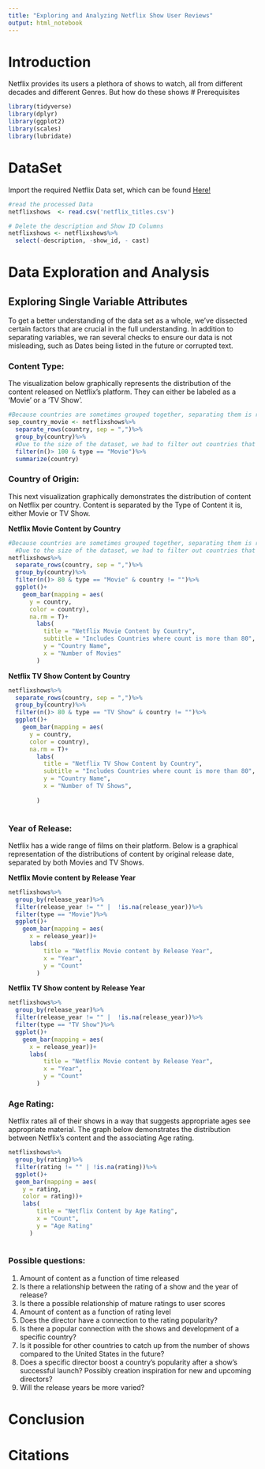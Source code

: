```yaml
---
title: "Exploring and Analyzing Netflix Show User Reviews"
output: html_notebook
---
```


# Introduction
Netflix provides its users a plethora of shows to watch, all from different decades and different Genres. But how do these shows 
# Prerequisites
```r
library(tidyverse)
library(dplyr)
library(ggplot2)
library(scales)
library(lubridate)
```
# DataSet

Import the required Netflix Data set, which can be found [Here!](https://raw.githubusercontent.com/reisanar/datasets/master/netflixShows.csv)
```r
#read the processed Data
netflixshows  <- read.csv('netflix_titles.csv')

# Delete the description and Show ID Columns
netflixshows <- netflixshows%>%
  select(-description, -show_id, - cast)

```

# Data Exploration and Analysis
## Exploring Single Variable Attributes

To get a better understanding of the data set as a whole, we've dissected certain factors that are crucial in the full understanding. In addition to separating variables, we ran several checks to ensure our data is not misleading, such as Dates being listed in the future or corrupted text.


### Content Type:

The visualization below graphically represents the distribution of the content released on Netflix's platform. They can either be labeled as a 'Movie' or a 'TV Show'.


```r
#Because countries are sometimes grouped together, separating them is required.
sep_country_movie <- netflixshows%>%
  separate_rows(country, sep = ",")%>%
  group_by(country)%>%
  #Due to the size of the dataset, we had to filter out countries that had under 100 Movie entries
  filter(n()> 100 & type == "Movie")%>%
  summarize(country)


```

### Country of Origin:
 This next visualization graphically demonstrates the distribution of content on Netflix per country. Content is separated by the Type of Content it is, either Movie or TV Show.
 
 
 **Netflix Movie Content by Country**
```r
#Because countries are sometimes grouped together, separating them is required.
  #Due to the size of the dataset, we had to filter out countries that had under 80 Movie entries.
netflixshows%>%
  separate_rows(country, sep = ",")%>%
  group_by(country)%>%
  filter(n()> 80 & type == "Movie" & country != "")%>%
  ggplot()+
    geom_bar(mapping = aes(
      y = country,
      color = country),
      na.rm = T)+
        labs(
          title = "Netflix Movie Content by Country",
          subtitle = "Includes Countries where count is more than 80",
          y = "Country Name",
          x = "Number of Movies"
        )
```
 **Netflix TV Show Content by Country**

```r
netflixshows%>%
  separate_rows(country, sep = ",")%>%
  group_by(country)%>%
  filter(n()> 80 & type == "TV Show" & country != "")%>%
  ggplot()+
    geom_bar(mapping = aes(
      y = country,
      color = country),
      na.rm = T)+
        labs(
          title = "Netflix TV Show Content by Country",
          subtitle = "Includes Countries where count is more than 80",
          y = "Country Name",
          x = "Number of TV Shows",
          
        )
    
```
### Year of Release:
Netflix has a wide range of films on their platform. Below is a graphical representation of the distributions of content by original release date, separated by both Movies and TV Shows.

**Netflix Movie content by Release Year**

```r
netflixshows%>%
  group_by(release_year)%>%
  filter(release_year != "" |  !is.na(release_year))%>%
  filter(type == "Movie")%>%
  ggplot()+
    geom_bar(mapping = aes(
      x = release_year))+
      labs(
          title = "Netflix Movie content by Release Year",
          x = "Year",
          y = "Count"
        )
```

**Netflix TV Show content by Release Year**
```r
netflixshows%>%
  group_by(release_year)%>%
  filter(release_year != "" |  !is.na(release_year))%>%
  filter(type == "TV Show")%>%
  ggplot()+
    geom_bar(mapping = aes(
      x = release_year))+
      labs(
          title = "Netflix Movie content by Release Year",
          x = "Year",
          y = "Count"
        )
```


### Age Rating:
Netflix rates all of their shows in a way that suggests appropriate ages see appropriate material. The graph below demonstrates the distribution between  Netflix's content and the associating Age rating.

```r
netflixshows%>%
  group_by(rating)%>%
  filter(rating != "" | !is.na(rating))%>%
  ggplot()+
  geom_bar(mapping = aes(
    y = rating,
    color = rating))+
    labs(
        title = "Netflix Content by Age Rating",
        x = "Count",
        y = "Age Rating"
      )
  
```






### Possible questions:
1. Amount of content as a function of time released
2. Is there a relationship between the rating of a show and the year of release?
3. Is there a possible relationship of mature ratings to user scores
4. Amount of content as a function of rating level
5. Does the director have a connection to the rating popularity?
6. Is there a popular connection with the shows and development of a specific country?
7. Is it possible for other countries to catch up from the number of shows compared to the United States in the future?
8. Does a specific director boost a country's popularity after a show's successful launch? Possibly creation inspiration for new and upcoming directors?
9. Will the release years be more varied?

# Conclusion

# Citations




